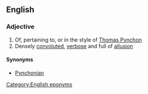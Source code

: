 ==English==

===Adjective===
{{en-adj}}

# Of, pertaining to, or in the style of [[w:Thomas Pynchon|Thomas Pynchon]]
# Densely [[convoluted]], [[verbose]] and full of [[allusion]]

====Synonyms====
* [[Pynchonian]]

[[Category:English eponyms]]